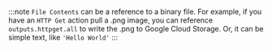 :::note
`File Contents` can be a reference to a binary file.
For example, if you have an `HTTP Get` action pull a .png image, you can reference `outputs.httpget.all` to write the .png to Google Cloud Storage.
Or, it can be simple text, like `'Hello World'`
:::
